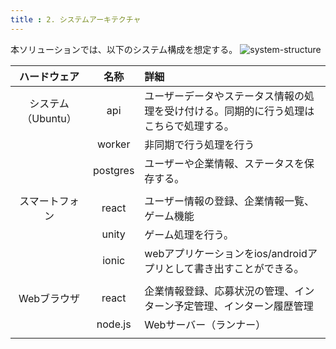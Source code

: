 ```yaml
---
title : 2. システムアーキテクチャ
---
```

本ソリューションでは、以下のシステム構成を想定する。
![system-structure](./img/drawio/system_structure.drawio.svg)

|ハードウェア|名称|詳細|
|:-:|:-:|:--|
|システム（Ubuntu）|api|ユーザーデータやステータス情報の処理を受け付ける。同期的に行う処理はこちらで処理する。|
||worker|非同期で行う処理を行う|
||postgres|ユーザーや企業情報、ステータスを保存する。|
||||
|スマートフォン|react|ユーザー情報の登録、企業情報一覧、ゲーム機能|
||unity|ゲーム処理を行う。|
||ionic|webアプリケーションをios/androidアプリとして書き出すことができる。|
||||
|Webブラウザ|react|企業情報登録、応募状況の管理、インターン予定管理、インターン履歴管理|
||node.js|Webサーバー（ランナー）|
||||